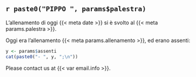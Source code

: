 


## `r paste0("PIPPO ", params$palestra)`

L'allenamento di oggi {{< meta date >}} si è svolto al {{< meta params.palestra >}}.

Oggi era l'allenamento {{< meta params.allenamento >}}, ed erano assenti:

```r
y <- params$assenti
cat(paste0("- ", y, ";\n"))
```



Please contact us at {{< var email.info >}}.




